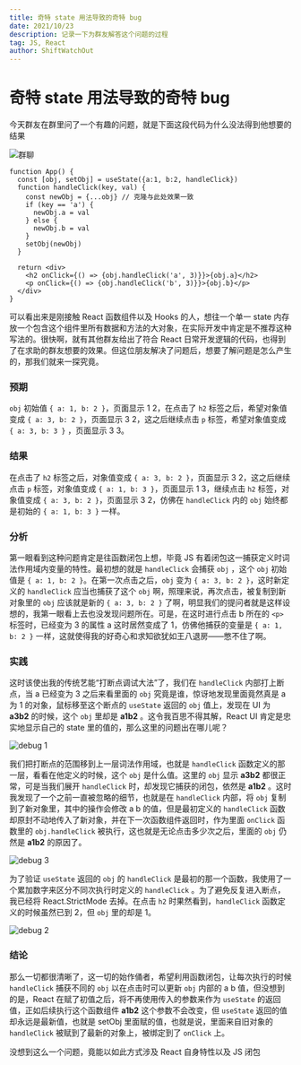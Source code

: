 ```yaml
---
title: 奇特 state 用法导致的奇特 bug
date: 2021/10/23
description: 记录一下为群友解答这个问题的过程
tag: JS, React
author: ShiftWatchOut
---
```


# 奇特 state 用法导致的奇特 bug

今天群友在群里问了一个有趣的问题，就是下面这段代码为什么没法得到他想要的结果

![群聊](/images/group_chat.png)

```
function App() {
  const [obj, setObj] = useState({a:1, b:2, handleClick})
  function handleClick(key, val) {
    const newObj = {...obj} // 克隆与此处效果一致
    if (key == 'a') {
      newObj.a = val
    } else {
      newObj.b = val
    }
    setObj(newObj)
  }

  return <div>
    <h2 onClick={() => {obj.handleClick('a', 3)}}>{obj.a}</h2>
    <p onClick={() => {obj.handleClick('b', 3)}}>{obj.b}</p>
  </div>
}
```

可以看出来是刚接触 React 函数组件以及 Hooks 的人，想往一个单一 state 内存放一个包含这个组件里所有数据和方法的大对象，在实际开发中肯定是不推荐这种写法的。很快啊，就有其他群友给出了符合 React 日常开发逻辑的代码，也得到了在求助的群友想要的效果。但这位朋友解决了问题后，想要了解问题是怎么产生的，那我们就来一探究竟。

### 预期

`obj` 初始值 `{ a: 1, b: 2 }`，页面显示 1 2，在点击了 `h2` 标签之后，希望对象值变成 `{ a: 3, b: 2 }`，页面显示 3 2，这之后继续点击 `p` 标签，希望对象值变成 `{ a: 3, b: 3 }` ，页面显示 3 3。

### 结果

在点击了 `h2` 标签之后，对象值变成 `{ a: 3, b: 2 }`，页面显示 3 2，这之后继续点击 `p` 标签，对象值变成 `{ a: 1, b: 3 }`，页面显示 1 3，继续点击 `h2` 标签，对象值变成 `{ a: 3, b: 2 }`，页面显示 3 2，仿佛在 `handleClick` 内的 `obj` 始终都是初始的 `{ a: 1, b: 3 }` 一样。

### 分析

第一眼看到这种问题肯定是往函数闭包上想，毕竟 JS 有着闭包这一捕获定义时词法作用域内变量的特性。最初想的就是 `handleClick` 会捕获 `obj` ，这个 `obj` 初始值是 `{ a: 1, b: 2 }`。在第一次点击之后，`obj` 变为 `{ a: 3, b: 2 }`，这时新定义的 `handleClick` 应当也捕获了这个 `obj` 啊，照理来说，再次点击，被复制到新对象里的 `obj` 应该就是新的 `{ a: 3, b: 2 }` 了啊，明显我们的提问者就是这样设想的，我第一眼看上去也没发现问题所在。可是，在这时进行点击 b 所在的 `<p>` 标签时，已经变为 3 的属性 a 这时居然变成了 1，仿佛他捕获的变量是 `{ a: 1, b: 2 }` 一样，这就使得我的好奇心和求知欲犹如王八退房——憋不住了啊。

### 实践

这时该使出我的传统艺能“打断点调试大法”了，我们在 `handleClick` 内部打上断点，当 a 已经变为 3 之后来看里面的 `obj` 究竟是谁，惊讶地发现里面竟然真是 a 为 1 的对象，鼠标移至这个断点的 `useState` 返回的 `obj` 值上，发现在 UI 为 **a3b2** 的时候，这个 `obj` 里却是 **a1b2** 。这令我百思不得其解，React UI 肯定是忠实地显示自己的 state 里的值的，那么这里的问题出在哪儿呢？

![debug 1](/images/group_debug_1.png)

我们把打断点的范围移到上一层词法作用域，也就是 `handleClick` 函数定义的那一层，看看在他定义的时候，这个 `obj` 是什么值。这里的 `obj` 显示 **a3b2** 都很正常，可是当我们展开 `handleClick` 时，却发现它捕获的闭包，依然是 **a1b2** 。这时我发现了一个之前一直被忽略的细节，也就是在 `handleClick` 内部，将 `obj` 复制到了新对象里，其中的操作会修改 a b 的值，但是最初定义的 `handleClick` 函数却原封不动地传入了新对象，并在下一次函数组件返回时，作为里面 `onClick` 函数里的 `obj.handleClick` 被执行，这也就是无论点击多少次之后，里面的 `obj` 仍然是 **a1b2** 的原因了。

![debug 3](/images/group_debug_3.png)

为了验证 `useState` 返回的 `obj` 的 `handleClick` 是最初的那一个函数，我使用了一个累加数字来区分不同次执行时定义的 `handleClick` 。为了避免反复进入断点，我已经将 React.StrictMode 去掉。在点击 `h2` 时果然看到，`handleClick` 函数定义的时候虽然已到 2，但 `obj` 里的却是 1。 

![debug 2](/images/group_debug_2.png)

### 结论

那么一切都很清晰了，这一切的始作俑者，希望利用函数闭包，让每次执行的时候 `handleClick` 捕获不同的 `obj` 以在点击时可以更新 `obj` 内部的 a b 值，但没想到的是，React 在赋了初值之后，将不再使用传入的参数来作为 `useState` 的返回值，正如后续执行这个函数组件 **a1b2** 这个参数不会改变，但 `useState` 返回的值却永远是最新值，也就是 setObj 里面赋的值，也就是说，里面来自旧对象的 `handleClick` 被赋到了最新的对象上，被绑定到了 `onClick` 上。

没想到这么一个问题，竟能以如此方式涉及 React 自身特性以及 JS 闭包
